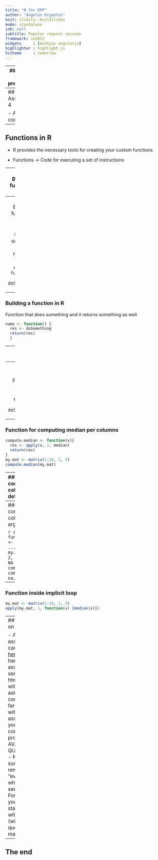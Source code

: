 ```yaml
---
title: "R for EPP"
author: "Angelos Krypotos"
knit: slidify::knit2slides
mode: standalone
job: null
subtitle: Popular request session
framework: io2012
widgets     : [mathjax angularjs]  
highlighter : highlight.js
hitheme     : tomorrow 
---
```



<style>
  .title-slide {
    background-color:  #FF0000; /*; ; #CA9F9D*/
      /* background-image:url(http://goo.gl/EpXln); */
  }
</style>


<style>
.title-slide hgroup > h1, 
.title-slide hgroup > h2 {
  color: #F5F5F5 ;  /* ; #EF5150*/
}
</style>



--- 
## Goals of today's presentation

- Assignment 4 (Feedback)

- Functions with R

- Evaluation of the course

---
## Assignment 4

- Any comments?

---
## Functions in R


* R provides the necessary tools for creating your custom functions

* Functions -> Code for executing a set of instructions

---
### Building a function in R

Function that does nothing
```r
name <- function() {

  }
```

---
### Building a function in R

Function that does something but does not return anything

```r
name <- function() {
  doSomething
  }
```

---
### Building a function in R

Function that does something and it returns something as well

```r
name <- function() {
  res <- doSomething
  return(res)
  }
```

---
### Building a function in R

Function with arguments

```r
name <- function(argument) {
  res <- doSomething(argument)
  return(res)
  }
```

---
### Building a function in R

Function with default arguments

```r
name <- function(argument = TRUE) {
  res <- doSomething(argument)
  return(res)
  }
```

---
### Function for computing median per columns

```r
compute.median <- function(x){
  res <- apply(x, 1, median)
  return(res)
}
my.mat <- matrix(1:10, 2, 5)
compute.median(my.mat)
```


---
### Function for computing median per columns, define default arguments

```r
compute.median <- function(x, remove.na = TRUE){
  res <- apply(x, 1, median, na.rm = remove.na)
  return(res)
}
my.mat <- matrix(1:10, 2, 5)
my.mat[1, 1] <- NA
compute.median(my.mat)
compute.median(my.mat, remove.na = FALSE)
```

---
### Function for computing median per columns, additional arguments

```r
compute.median <- function(x, ...){
  res <- apply(x, 1, median, ...)
  return(res)
}
my.mat <- matrix(1:10, 2, 5)
my.mat[1, 1] <- NA
compute.median(my.mat)
compute.median(my.mat, na.rm = TRUE)
```

---
### Function inside implicit loop

```r
my.mat <- matrix(1:10, 2, 5)
apply(my.mat, 1, function(x) {median(x)})
```


---
## Instructions on Assignment

- All assignments can be found [here](https://github.com/AngelosPsy/EPPR/tree/master/Assignments)
- You can hand in your assignments by sending me an html document, with, when
asked, runnable code.
- Go as far as possible with the assignment. If you cannot complete it, no problem.
- I AM AVAILABLE FOR QUESTIONS!!!!!!
- Note: make sure that you remove the "eval = T", wherever you see it.
- Note: For writing text you should start each line with "#'" (without the quotation marks)

---

## The end

